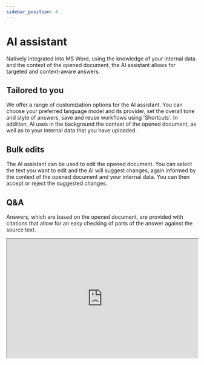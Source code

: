 ```yaml
---
sidebar_position: 4
---
```


# AI assistant

Natively integrated into MS Word, using the knowledge of your internal data and the
context of the opened document, the AI assistant allows for targeted and context-aware
answers.

## Tailored to you

We offer a range of customization options for the AI assistant. You can choose your
preferred language model and its provider, set the overall tone and style of answers,
save and reuse workflows using 'Shortcuts'. In addition, AI uses in the background the
context of the opened document, as well as to your internal data that you have
uploaded.

## Bulk edits

The AI assistant can be used to edit the opened document. You can select the text you
want to edit and the AI will suggest changes, again informed by the context of the
opened document and your internal data. You can then accept or reject the suggested
changes.

## Q&A

Answers, which are based on the opened document, are provided with citations that
allow for an easy checking of parts of the answer against the source text.

<iframe
  width="100%"
  height="315"
  src="https://youtube.com/embed/WuQdOxFJfuc"
  title="YouTube video player"
  allow="accelerometer; autoplay; clipboard-write; encrypted-media; gyroscope; picture-in-picture"
  allowFullScreen
/>

## Shortcuts

For actions you commonly use, create a simple shortcut to trigger the action. You can
start filtering the action by typing '/' in the chat and then selecting the desired
action from the list. You can use keyboard arrows to navigate through the list, and
press Enter to select the action (this will send the prompt directly to the chat).
Alternatively, you can scroll and select the action to paste its content into the input
field, to further edit it.

<iframe
  width="100%"
  height="315"
  src="https://www.youtube.com/embed/sS28yNJVcWI"
  title="YouTube video player"
  allow="accelerometer; autoplay; clipboard-write; encrypted-media; gyroscope; picture-in-picture"
  allowFullScreen
/>
